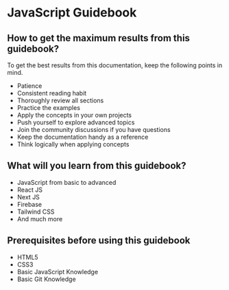 # JavaScript Guidebook

## How to get the maximum results from this guidebook?

To get the best results from this documentation, keep the following points in mind.

- Patience
- Consistent reading habit
- Thoroughly review all sections
- Practice the examples
- Apply the concepts in your own projects
- Push yourself to explore advanced topics
- Join the community discussions if you have questions
- Keep the documentation handy as a reference
- Think logically when applying concepts

## What will you learn from this guidebook?

- JavaScript from basic to advanced
- React JS
- Next JS
- Firebase
- Tailwind CSS
- And much more

## Prerequisites before using this guidebook

- HTML5
- CSS3
- Basic JavaScript Knowledge
- Basic Git Knowledge
